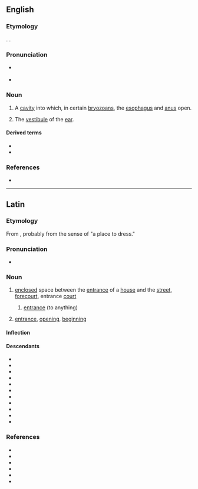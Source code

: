 ==English==

===Etymology===
{{ubor|en|la|vestibulum||a forecourt, entrance court; an entrance}}. {{doublet|en|vestibule}}.

===Pronunciation===
* {{a|GA}} {{IPA|en|/vɛˈstɪb.jəl.əm/}}
* {{rhymes|en|ɪbjʊləm}}

===Noun===
{{en-noun|vestibula}}

# {{lb|en|zootomy}} A [[cavity]] into which, in certain [[bryozoan]]s, the [[esophagus]] and [[anus]] open.
# {{lb|en|anatomy}} The [[vestibule]] of the [[ear]].

====Derived terms====
* {{l|en|vestibular}}
* {{l|en|vestibulo-}}

===References===
* {{R:MWO}}

----

==Latin==

===Etymology===
From {{af|la|vestiō|-bulum|t1=to dress, clothe, vest|t2=place, location|pos2=nominal suffix}}, probably from the sense of "a place to dress."

===Pronunciation===
* {{la-IPA}}

===Noun===
{{la-noun|vestibulum<2>}}

# {{lb|la|literally}} [[enclosed]] space between the [[entrance]] of a [[house]] and the [[street]], [[forecourt]], entrance [[court]]
#: {{cot|la|ātrium}}
## {{lb|la|transferred sense}} [[entrance]] (to anything)
# {{lb|la|figurative}} [[entrance]], [[opening]], [[beginning]]

{{rfq|la}}

====Inflection====
{{la-ndecl|vestibulum<2>}}

====Descendants====
{{des-top}}
* {{desc|ca|vestíbul|bor=1}}
* {{desc|en|vestibulum|bor=1}}
* {{desctree|fr|vestibule|bor=1}}
* {{desc|gl|vestíbulo|bor=1}}
* {{desc|it|vestibolo|bor=1}}
* {{desc|pms|vestìbul|bor=1}}
* {{desc|pl|westybul|bor=1}}
* {{desc|pt|vestíbulo|bor=1}}
* {{desc|ru|вестибюль|bor=1}}
* {{desc|sk|vestibul|bor=1}}
* {{desc|es|vestíbulo|bor=1}}
{{des-bottom}}

===References===
* {{R:L&S}}
* {{R:Elementary Lewis}}
* {{R:du Cange}}
* {{R:Gaffiot}}
* {{R:Peck}}
* {{R:Smith's Antiquities}}